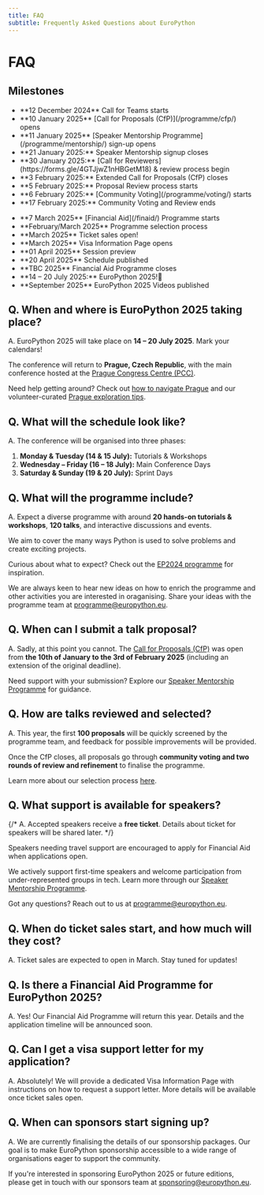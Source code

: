 ```yaml
---
title: FAQ
subtitle: Frequently Asked Questions about EuroPython
---
```


# FAQ

## Milestones

<ul className="milestone-done">
  <li>**12 December 2024** Call for Teams starts</li>
  <li>**10 January 2025** [Call for Proposals (CfP)](/programme/cfp/) opens</li>
  <li>**11 January 2025** [Speaker Mentorship Programme](/programme/mentorship/) sign-up opens</li>
  <li>**21 January 2025:** Speaker Mentorship signup closes</li>
  <li>**30 January 2025:** [Call for Reviewers](https://forms.gle/4GTJjwZ1nHBGetM18) & review process begin</li>
  <li>**3 February 2025:** Extended Call for Proposals (CfP) closes</li>
  <li>**5 February 2025:** Proposal Review process starts</li>
  <li>**6 February 2025:** [Community Voting](/programme/voting/) starts</li>
  <li>**17 February 2025:** Community Voting and Review ends</li>
</ul>

<ul className="milestone-todo">
  <li>**7 March 2025** [Financial Aid](/finaid/) Programme starts</li>
  <li>**February/March 2025** Programme selection process</li>
  <li>**March 2025** Ticket sales open!</li>
  <li>**March 2025** Visa Information Page opens</li>
  <li>**01 April 2025** Session preview</li>
  <li>**20 April 2025** Schedule published</li>
  <li>**TBC 2025** Financial Aid Programme closes</li>
  <li>**14 – 20 July 2025:** EuroPython 2025!🎊 </li>
  <li>**September 2025** EuroPython 2025 Videos published</li>
</ul>

## **Q. When and where is EuroPython 2025 taking place?**

A. EuroPython 2025 will take place on **14 – 20 July 2025**. Mark your calendars!

The conference will return to **Prague, Czech Republic**, with the main conference hosted at the [Prague Congress Centre (PCC)](https://www.praguecc.cz/en/homepage).

Need help getting around? Check out [how to navigate Prague](/where) and our volunteer-curated [Prague exploration tips](/explore).

## **Q. What will the schedule look like?**

A. The conference will be organised into three phases:

1. **Monday & Tuesday (14 & 15 July):** Tutorials & Workshops
2. **Wednesday – Friday (16 – 18 July):** Main Conference Days
3. **Saturday & Sunday (19 & 20 July):** Sprint Days

## **Q. What will the programme include?**

A. Expect a diverse programme with around **20 hands-on tutorials & workshops**, **120 talks**, and interactive discussions and events.

We aim to cover the many ways Python is used to solve problems and create exciting projects.

Curious about what to expect? Check out the [EP2024 programme](https://ep2024.europython.eu/schedule/) for inspiration.

We are always keen to hear new ideas on how to enrich the programme and other activities you are interested in oraganising.
Share your ideas with the programme team at [programme@europython.eu](mailto:programme@europython.eu).

## **Q. When can I submit a talk proposal?**

A. Sadly, at this point you cannot. The [Call for Proposals (CfP)](/programme/cfp) was open from **the 10th of January to the 3rd of February 2025** (including an extension of the original deadline).

Need support with your submission? Explore our [Speaker Mentorship Programme](programme/mentorship/) for guidance.

## **Q. How are talks reviewed and selected?**

A. This year, the first **100 proposals** will be quickly screened by the programme team, and feedback for possible improvements will be provided.

Once the CfP closes, all proposals go through **community voting and two rounds of review and refinement** to finalise the programme.

Learn more about our selection process [here](/programme/selection/).


## **Q. What support is available for speakers?**
{/*
A. Accepted speakers receive a **free ticket**. Details about ticket for speakers will be shared later.
*/}

Speakers needing travel support are encouraged to apply for Financial Aid when applications open.

We actively support first-time speakers and welcome participation from under-represented groups in tech. Learn more through our [Speaker Mentorship Programme](/programme/mentorship).

Got any questions? Reach out to us at [programme@europython.eu](mailto:programme@europython.eu).

## **Q. When do ticket sales start, and how much will they cost?**

A. Ticket sales are expected to open in March. Stay tuned for updates!

## **Q. Is there a Financial Aid Programme for EuroPython 2025?**

A. Yes! Our Financial Aid Programme will return this year. Details and the application timeline will be announced soon.

## **Q. Can I get a visa support letter for my application?**

A. Absolutely! We will provide a dedicated Visa Information Page with instructions on how to request a support letter. More details will be available once ticket sales open.

## **Q. When can sponsors start signing up?**

A. We are currently finalising the details of our sponsorship packages. Our goal is to make EuroPython sponsorship accessible to a wide range of organisations eager to support the community.

If you're interested in sponsoring EuroPython 2025 or future editions, please get in touch with our sponsors team at [sponsoring@europython.eu](mailto:sponsoring@europython.eu).
